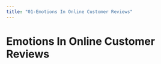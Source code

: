 ```yaml
---
title: "01-Emotions In Online Customer Reviews"
---
```


# Emotions In Online Customer Reviews {-}

